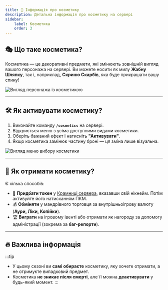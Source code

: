 ```yaml
---
title: 💄 Інформація про косметику
description: Детальна інформація про косметику на сервері
sidebar:
    label: Косметика
    order: 3
---
```



## 🎭 Що таке косметика?

Косметика — це декоративні предмети, які змінюють зовнішній вигляд вашого персонажа на сервері. Ви можете носити як милу **Жабну Шляпку**, так і, наприклад, **Скриню Скарбів**, яка буде прикрашати вашу спину!

<p align={"center"}>
    <img src={frog.src} width={"60%"} alt="Вигляд персонажа із косметикою"/>
</p>

---

## 🛠 Як активувати косметику?

1. Виконайте команду **`/cosmetics`** на сервері.
2. Відкриється меню з усіма доступними видами косметики.
3. Оберіть бажаний ефект і натисніть **"Активувати"**.
4. Якщо косметика замінює частину броні — ця зміна лише візуальна.

<p align={"center"}>
    <img src={menu.src} width={"60%"} alt="Вигляд меню вибору косметики"/>
</p>

---

## 🎁 Як отримати косметику?

Є кілька способів:

- 🛒 **Придбати токен** у [Крамниці сервера](https://www.uaproject.xyz/shop), вказавши свій нікнейм. Потім активуйте його натисканням ПКМ.
- 💰 **Обміняти** у мандрівного торговця за внутрішньоігрову валюту (**Аури, Ліки, Копійки**).
- 🏆 **Виграти** на ігровому івенті або отримати як нагороду за допомогу адміністрації (зокрема за **баг-репорти**).

---

## 🔥 Важлива інформація

:::tip
- У цьому сезоні ви **самі обираєте** косметику, яку хочете отримати, а не отримуєте випадковий предмет.
- Косметика **не зникає після смерті**, але її можна **деактивувати** у будь-який момент.
:::
